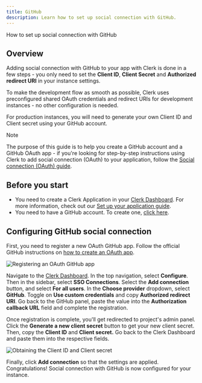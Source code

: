 ```yaml
---
title: GitHub
description: Learn how to set up social connection with GitHub.
---
```


How to set up social connection with GitHub

## Overview

Adding social connection with GitHub to your app with Clerk is done in a few steps - you only need to set the **Client ID**, **Client Secret** and **Authorized redirect URI** in your instance settings.

To make the development flow as smooth as possible, Clerk uses  preconfigured shared OAuth credentials and redirect URIs for development instances - no other configuration is needed.

For production instances, you will need to generate your own Client ID and Client secret using your GitHub account.

> [!NOTE]
> The purpose of this guide is to help you create a GitHub account and a GitHub OAuth app - if you're looking for step-by-step instructions using Clerk to add social connection (OAuth) to your application, follow the [Social connection (OAuth) guide](/docs/authentication/social-connections/oauth).

## Before you start

- You need to create a Clerk Application in your [Clerk Dashboard](https://dashboard.clerk.com/). For more information, check out our [Set up your application guide](/docs/quickstarts/setup-clerk).
- You need to have a GitHub account. To create one, [click here](https://github.com/signup).

## Configuring GitHub social connection

First, you need to register a new OAuth GitHub app. Follow the official GitHub instructions on [how to create an OAuth app](https://docs.github.com/en/developers/apps/building-oauth-apps/creating-an-oauth-app).

![Registering an OAuth GitHub app](/docs/images/authentication-providers/github/ff83ad81ca491cf17e5a755376fae9c88148ce7c-1395x799.png)

Navigate to the [Clerk Dashboard](https://dashboard.clerk.com/last-active?path=user-authentication/sso-connections). In the top navigation, select **Configure**. Then in the sidebar, select **SSO Connections**. Select the **Add connection** button, and select **For all users**. In the **Choose provider** dropdown, select **GitHub**. Toggle on **Use custom credentials** and copy **Authorized redirect URI**. Go back to the GitHub panel, paste the value into the **Authorization callback URL** field and complete the registration.

Once registration is complete, you'll get redirected to project's admin panel. Click the **Generate a new client secret** button to get your new client secret. Then, copy the **Client ID** and **Client secret.** Go back to the Clerk Dashboard and paste them into the respective fields.

![Obtaining the Client ID and Client secret](/docs/images/authentication-providers/github/3b1f58462fab3cc238c1a59994d1e2eb98f46b73-1489x964.png)

Finally, click **Add connection** so that the settings are applied. Congratulations! Social connection with GitHub is now configured for your instance.
